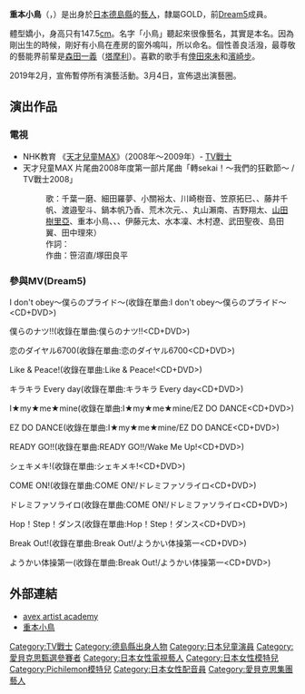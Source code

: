 {{藝人
| 姓名     = 重本小鳥
| 類型     = 女藝人
| 圖片     = 
| 圖片尺寸 = 
| 圖片簡介 = 
| 原名     = 
| 外文名   = 重本 ことり
| 外文     = ja
| 羅馬拼音 = 
| 英文名   = 
| 綽號     = 小鳥、{{lang|ja|こっちゃん}}
| 其他藝名 = 
| 國籍     = 
| 民族     = 
| 籍貫     = 
| 出生日期 = {{birth date and age|1996|10|5}}
| 出生地點 = {{JPN}}[[德島縣|德島縣]]
| 逝世日期 = 
| 逝世地點 = 
| 職業     = 
| 語言     = 
| 教育程度 = 
| 宗教信仰 = 
| 配偶     = 
| 音樂類型 = 
| 演奏樂器 = 
| 出身地   = 
| 出道作   = 
| 出道日期 = 
| 代表作   = 
| 活躍年代 = 2006年至2019年
| 唱片公司 = 
| 經紀公司 = GOLD
| 網站     = 
| 相關團體 = 
| 獎項     = 
| IMDb    = 
| 現任成員 = 
| 過往成員 = 
}}
{{Japanese
| japanese = 重本 ことり
| kana = しげもと ことり
| romaji = Shigemoto Kotori
|}}

'''重本小鳥'''（{{lang|ja|重本 ことり}}，{{bd|1996年|10月5日|catIdx=Shigemoto Kotori}}）是出身於[[日本|日本]][[德島縣|德島縣]]的[[藝人|藝人]]，隸屬GOLD，前[[Dream5|Dream5]]成員。

體型嬌小，身高只有147.5[[cm|cm]]。名字「小鳥」{{lang|ja|ことり}}聽起來很像藝名，其實是本名。因為剛出生的時候，剛好有小鳥在產房的窗外鳴叫，所以命名。個性善良活潑，最尊敬的藝能界前輩是[[森田一義|森田一義]]（[[塔摩利|塔摩利]]）。喜歡的歌手有[[倖田來未|倖田來未]]和[[濱崎步|濱崎步]]。

2019年2月，宣佈暫停所有演藝活動。3月4日，宣佈退出演藝圈。

== 演出作品 ==

===電視===
*NHK教育 《[[天才兒童MAX|天才兒童MAX]]》（2008年～2009年）- [[TV戰士|TV戰士]]
*天才兒童MAX 片尾曲2008年度第一部片尾曲「轉sekai！〜我們的狂歡節〜 / TV戰士2008」
*:歌：千葉一磨、細田羅夢、小關裕太、川崎樹音、笠原拓巳、{{lang|ja|長谷川あかり}}、藤井千帆、渡邉聖斗、鍋本帆乃香、荒木次元、{{lang|ja|加藤ジーナ、メロディー・チューバック}}、丸山瀨南、吉野翔太、[[山田樹里亞|山田樹里亞]]、重本小鳥、{{lang|ja|中村あやの}}、{{lang|ja|ミッチェル・ベンジャミン}}、伊藤元太、水本凜、木村遼、武田聖夜、島田翼、田中理來）
*:作詞：{{lang|ja|村カワ基成}} 
*:作曲：笹沼直/塚田良平

===參與MV(Dream5)===
I don't obey〜僕らのプライド〜(收錄在單曲:I don't obey〜僕らのプライド〜<CD+DVD>)	

僕らのナツ!!(收錄在單曲:僕らのナツ!!<CD+DVD>)
	
恋のダイヤル6700(收錄在單曲:恋のダイヤル6700<CD+DVD>)
	
Like & Peace!(收錄在單曲:Like & Peace!<CD+DVD>)

キラキラ Every day(收錄在單曲:キラキラ Every day<CD+DVD>)
	
I★my★me★mine(收錄在單曲:I★my★me★mine/EZ DO DANCE<CD+DVD>)

EZ DO DANCE(收錄在單曲:I★my★me★mine/EZ DO DANCE<CD+DVD>)
	
READY GO!!(收錄在單曲:READY GO!!/Wake Me Up!<CD+DVD>)
	
シェキメキ!(收錄在單曲:シェキメキ!<CD+DVD>)
	
COME ON!(收錄在單曲:COME ON!/ドレミファソライロ<CD+DVD>)

ドレミファソライロ(收錄在單曲:COME ON!/ドレミファソライロ<CD+DVD>)

Hop！Step！ダンス(收錄在單曲:Hop！Step！ダンス<CD+DVD>)

Break Out!(收錄在單曲:Break Out!/ようかい体操第一<CD+DVD>)

ようかい体操第一(收錄在單曲:Break Out!/ようかい体操第一<CD+DVD>)

==  外部連結  ==

*[https://web.archive.org/web/20080501141155/http://aaa.avex.jp/menu.html avex artist academy]
*[https://web.archive.org/web/20081222071125/http://ip1.imgbbs.jp/read2/haromoni/8/718/15.html 重本小鳥]

{{DEFAULTSORT:Shigemoto Kotori}}
[[Category:TV戰士|Category:TV戰士]]
[[Category:德島縣出身人物|Category:德島縣出身人物]]
[[Category:日本兒童演員|Category:日本兒童演員]]
[[Category:愛貝克思甄選參賽者|Category:愛貝克思甄選參賽者]]
[[Category:日本女性電視藝人|Category:日本女性電視藝人]]
[[Category:日本女性模特兒|Category:日本女性模特兒]]
[[Category:Pichilemon模特兒|Category:Pichilemon模特兒]]
[[Category:日本女性配音員|Category:日本女性配音員]]
[[Category:愛貝克思集團藝人|Category:愛貝克思集團藝人]]